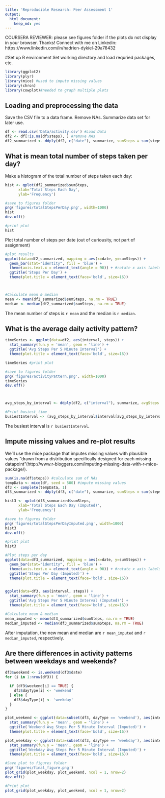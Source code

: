 ```yaml
---
title: 'Reproducible Research: Peer Assessment 1'
output:
  html_document:
    keep_md: yes
---
```

COURSERA REVIEWER: please see figures folder if the plots do not display in your browser. Thanks!
Connect with me on Linkedin: https://www.linkedin.com/in/hadrien-dykiel-29a78432

#Set up R environment
Set working directory and load requried packages, etc.
```r
library(ggplot2)
library(plyr)
library(mice) #used to impute missing values
library(chron)
library(cowplot)#needed to graph multiple plots

```


## Loading and preprocessing the data
Save the CSV file to a data frame. Remove NAs. Summarize data set for later use.
```r
df <- read.csv('Data/activity.csv') #Load Data
df2 <- df[!is.na(df$steps), ] #remove NAs
df2_summarized <- ddply(df2, c("date"), summarize, sumSteps = sum(steps)) #summarize

```



## What is mean total number of steps taken per day?
Make a histogram of the total number of steps taken each day:
```r
hist <- qplot(df2_summarized$sumSteps,
      xlab='Total Steps Each Day',
      ylab='Frequency')

#save to figures folder
png('figures/totalStepsPerDay.png', width=1000)
hist
dev.off()

#print plot
hist
```

Plot total number of steps per date (out of curiousity, not part of assignment)
```r
#plot results
ggplot(data=df2_summarized, mapping = aes(x=date, y=sumSteps)) +
  geom_bar(stat="identity", fill = 'blue') +
  theme(axis.text.x = element_text(angle = 90)) + #rotate x axis labels
  ggtitle('Steps Per Day') +
  theme(plot.title = element_text(face='bold', size=16))



#Calculate mean & median
mean <- mean(df2_summarized$sumSteps, na.rm = TRUE)
median <- median(df2_summarized$sumSteps, na.rm = TRUE)

```
The mean number of steps is `r mean` and the median is `r median`.


## What is the average daily activity pattern?
```r
timeSeries <- ggplot(data=df2, aes(interval, steps)) +
  stat_summary(fun.y = 'mean', geom = 'line') +
  ggtitle('Avg Steps Per 5 Minute Interval') +
  theme(plot.title = element_text(face='bold', size=16))

timeSeries #print plot

#save to figures folder
png('figures/activityPattern.png', width=1000)
timeSeries
dev.off()



avg_steps_by_interval <- ddply(df2, c("interval"), summarize, avgSteps = sum(steps)) #summarize

#Print busiest time
busiestInterval <- (avg_steps_by_interval$interval[avg_steps_by_interval$avgSteps == max(avg_steps_by_interval$avgSteps, na.rm = T)])

```

The busiest interval is `r busiestInterval`.

## Impute missing values and re-plot results
We'll use the mice package that imputes missing values with plausible values "drawn from a distribution specifically designed for each missing datapoint"(http://www.r-bloggers.com/imputing-missing-data-with-r-mice-package/).
```r
sum(is.na(df$steps)) #calculate sum of NAs
tempData <- mice(df, seed = 500) #impute missing values
df3 <- complete(tempData, 1) 
df3_summarized <- ddply(df3, c("date"), summarize, sumSteps = sum(steps)) #summarize

hist3 <- qplot(df3_summarized$sumSteps,
      xlab='Total Steps Each Day (Imputed)',
      ylab='Frequency')

#save to figures folder
png('figures/totalStepsPerDayImputed.png', width=1000)
hist3
dev.off()

#print plot
hist3

#Plot steps per day
ggplot(data=df3_summarized, mapping = aes(x=date, y=sumSteps)) +
  geom_bar(stat="identity", fill = 'blue') +
  theme(axis.text.x = element_text(angle = 90)) + #rotate x axis labels
  ggtitle('Steps Per Day (Imputed)') +
  theme(plot.title = element_text(face='bold', size=16))


ggplot(data=df3, aes(interval, steps)) +
  stat_summary(fun.y = 'mean', geom = 'line') +
  ggtitle('Avg Steps Per 5 Minute Interval (Imputed)') +
  theme(plot.title = element_text(face='bold', size=16)) 

#Calculate mean & median
mean_imputed <- mean(df3_summarized$sumSteps, na.rm = TRUE)
median_imputed <- median(df3_summarized$sumSteps, na.rm = TRUE)


```
After imputation, the new mean and median are ` r mean_imputed` and `r median_imputed`, respectively.


## Are there differences in activity patterns between weekdays and weekends?
```r
df3$weekend <- is.weekend(df3$date)
for (i in 1:nrow(df3)) {

  if (df3$weekend[i] == TRUE) {
    df3$dayType[i] <- 'weekend'
  } else {
    df3$dayType[i] <- 'weekday'
  }
}

plot_weekend <- ggplot(data=subset(df3, dayType == 'weekend'), aes(interval, steps)) +
  stat_summary(fun.y = 'mean', geom = 'line') +
  ggtitle('Weekend Avg Steps Per 5 Minute Interval (Imputed)') +
  theme(plot.title = element_text(face='bold', size=16)) 

plot_weekday <- ggplot(data=subset(df3, dayType == 'weekday'), aes(interval, steps)) +
  stat_summary(fun.y = 'mean', geom = 'line') +
  ggtitle('Weekday Avg Steps Per 5 Minute Interval (Imputed)') +
  theme(plot.title = element_text(face='bold', size=16)) 

#Save plot to figures folder
png('figures/final_figure.png')
plot_grid(plot_weekday, plot_weekend, ncol = 1, nrow=2)
dev.off()

#Print plot
plot_grid(plot_weekday, plot_weekend, ncol = 1, nrow=2)
```


